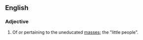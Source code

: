 ==English==

===Adjective===
{{en-adj|-}}
# {{obsolete}} Of or pertaining to the uneducated [[masses]]; the "little people".
